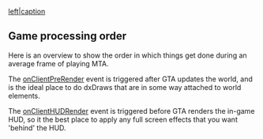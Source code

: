 [[/File:Mta_game_proccess.png.md|left|caption]]
== Game processing order ==
Here is an overview to show the order in which things get done during an average frame of playing MTA.

The [[/onClientPreRender.md|onClientPreRender]] event is triggered after GTA updates the world, and is the ideal place to do dxDraws that are in some way attached to world elements.

The [[/onClientHUDRender.md|onClientHUDRender]] event is triggered before GTA renders the in-game HUD, so it the best place to apply any full screen effects that you want 'behind' the HUD.